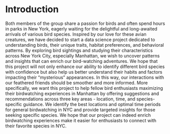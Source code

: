 # Introduction
Both members of the group share a passion for birds and often spend hours in parks in New York, eagerly waiting for the delightful and long-awaited arrivals of various bird species. Inspired by our love for these avian creatures, we have decided to start a data science project dedicated to understanding birds, their unique traits, habitat preferences, and behavioral patterns. By exploring bird sightings and studying their characteristics across New York City, especially Manhattan, we wish to uncover patterns and insights that can enrich our bird-watching adventures. We hope that this project will not only enhance our ability to identify different bird species with confidence but also help us better understand their habits and factors impacting their “mysterious” appearances. In this way, our interactions with our feathered friends should be smoother and more informed.
More specifically, we want this project to help fellow bird enthusiasts maximizing their birdwatching experiences in Manhattan by offering suggestions and recommendations across three key areas - location, time, and species-specific guidance. We identify the best locations and optimal time periods for general birdwatching in NYC and provide targeted insights for those seeking specific species. We hope that our project can indeed enrich birdwatching experiences make it easier for enthusiasts to connect with their favorite species in NYC.